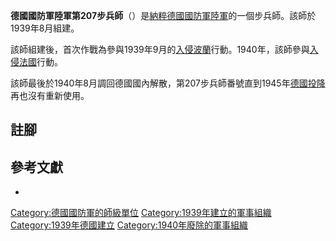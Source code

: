 {{infobox military unit
|unit_name = 德國國防軍陸軍第207步兵師
|image =
|image_size =
|dates = 1939年8月至1940年8月
|country = {{flag|Nazi Germany}}
|branch = [[納粹德國陸軍|陸軍]]
|type = [[步兵|步兵]]
|role =
|size = [[师_(军队)|師]]
|command_structure =
|garrison =
|garrison_label =
|nickname =
|motto =
|colors =
|colors_label =
|march =
|mascot =
|battles =
}}

'''德國國防軍陸軍第207步兵師'''（{{lang-de|'''207. Infanterie-Division'''}}）是[[納粹德國|納粹德國]][[德國國防軍|國防軍]][[納粹德國陸軍|陸軍]]的一個步兵師。該師於1939年8月組建{{cfn|Mitcham|y=2007}}。

該師組建後，首次作戰為參與1939年9月的[[波蘭戰役|入侵波蘭]]行動。1940年，該師參與[[法國戰役|入侵法國]]行動。

該師最後於1940年8月調回德國國內解散，第207步兵師番號直到1945年[[第二次世界大戰歐洲戰場的結束|德國投降]]再也沒有重新使用。

== 註腳 ==
{{reflist}}

== 參考文獻 ==
* {{Cite book|last=Mitcham |first=Samuel W., Jr.|author-link=Samuel W. Mitcham|title=German Order of Battle, Volume One: 1st – 290th Infantry Divisions in WWII|year=2007|publisher=Stackpole Books|location=PA; United States of America|isbn=978-0-8117-3416-5|ref={{sfnRef|Mitcham|y=2007}}}}

{{mil-stub}}
{{德國國防軍陸軍的步兵師}}
[[Category:德國國防軍的師級單位|Category:德國國防軍的師級單位]]
[[Category:1939年建立的軍事組織|Category:1939年建立的軍事組織]]
[[Category:1939年德國建立|Category:1939年德國建立]]
[[Category:1940年廢除的軍事組織|Category:1940年廢除的軍事組織]]
